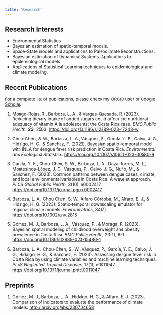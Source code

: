 ```yaml
---
title: "Research"
---
```


## Research Interests

-   Environmental Statistics.
-   Bayesian estimation of spatio-temporal models.
-   Space-State models and applications to Paleoclimate Reconstructions.
-   Bayesian estimation of Dynamical Systems. Applications to epidemiological models.
-   Applications of Statistical Learning techniques to epidemiological and climate modeling.

## Recent Publications

For a complete list of publications, please check my [ORCID user](https://orcid.org/0000-0002-7009-5207) or [Google Scholar](https://scholar.google.com/citations?user=gzstLXwAAAAJ&hl=es).

1. Monge-Rojas, R., Barboza, L. A., & Vargas-Quesada, R. (2023). Reducing dietary intake of added sugars could affect the nutritional adequacy of vitamin A in adolescents: the Costa Rica case. *BMC Public Health*, **23**, 2503. <https://doi.org/10.1186/s12889-023-17243-w>


1. Chou-Chen, S. W., Barboza, L. A., Vásquez, P., García, Y. E., Calvo, J. G., Hidalgo, H. G., & Sanchez, F. (2023). Bayesian spatio-temporal model with INLA for dengue fever risk prediction in Costa Rica. *Environmental and Ecological Statistics*. <https://doi.org/10.1007/s10651-023-00580-9>

1. García, Y. E., Chou-Chen, S. W., Barboza, L. A., Daza-Torres, M. L., Montesinos-López, J. C., Vásquez, P., Calvo, J. G., Nuño, M., & Sanchez, F. (2023). Common patterns between dengue cases, climate, and local environmental variables in Costa Rica: A wavelet approach. *PLOS Global Public Health*, 3(10), e0002417. <https://doi.org/10.1371/journal.pgph.0002417>

1.  Barboza, L. A., Chou Chen, S. W., Alfaro Córdoba, M., Alfaro, E. J., & Hidalgo, H. G. (2023). Spatio‐temporal downscaling emulator for regional climate models. *Environmetrics*, 34(7). <https://doi.org/10.1002/env.2815>

2.  Gómez, M. J., Barboza, L. A., Vásquez, P., & Moraga, P. (2023). Bayesian spatial modeling of childhood overweight and obesity prevalence in Costa Rica. *BMC Public Health*, 23(1), 651. <https://doi.org/10.1186/s12889-023-15486-1>

3.  Barboza, L. A., Chou-Chen, S.-W., Vásquez, P., García, Y. E., Calvo, J. G., Hidalgo, H. G., & Sanchez, F. (2023). Assessing dengue fever risk in Costa Rica by using climate variables and machine learning techniques. *PLoS Neglected Tropical Diseases*, 17(1), e0011047. <https://doi.org/10.1371/journal.pntd.0011047>


## Preprints

1.  Gómez, M. J., Barboza, L. A., Hidalgo, H. G., & Alfaro, E. J. (2023). Comparison of indicators to evaluate the performance of climate models. <http://arxiv.org/abs/2307.04658>






